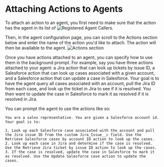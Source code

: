 # Attaching Actions to Agents

To attach an action to an agent, you first need to make sure that the action has the agent in its list of ![Registered Agent Callers](/docs/assets/actions/action-publish-current.png).

Then, in the agent configuration page, you can scroll to the Actions section below and enter the name of the action you'd like to attach. The action will then be available to the agent.
![Actions section](/docs/assets/actions/attaching-actions.png)

Once you have actions attached to an agent, you can specify how to use them in the background prompt. For example, say you have three actions attached to your agent: a Jira action that can look up tickets by issue ID, a Salesforce action that can look up cases associated with a given account, and a Salesforce action that can update a case in Salesforce. Your goal is to have the agent query all cases associated with an account, pull the Jira ID from each case, and look up the ticket in Jira to see if it is resolved.
You then want to update the case in Salesforce to mark it as resolved if it is resolved in Jira.

You can prompt the agent to use the actions like so:
```
You are a sales representative. You are given a Salesforce account id. Your goal is to:

1. Look up each Salesforce case associated with the account and pull the Jira issue ID from the custom Jira_Issue__c field. Use the Retrieve Salesforce cases by account ID action to look up the cases.
2. Look up each case in Jira and determine if the case is resolved. Use the Retrieve Jira ticket by issue ID action to look up the cases.
3. If the case is resolved, update the case in Salesforce to mark it as resolved. Use the Update Salesforce case action to update the cases.
```


